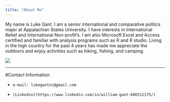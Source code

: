 ```yaml
---
title: "About Me"
---
```


My name is Luke Gant. I am a senior international and comparative politics major at Appalachian States University. I have interests in International Relief and International Non-profit's. I am also Microsoft Excel and Access certified and familiar with analysis programs such as R and R studio. Living in the high country for the past 4 years has made me appreciate the outdoors and enjoy activities such as hiking, fishing, and camping.


![](Campus.jpg)

***

#Contact Information

-     e-mail: lukegantnc@gmail.com

-     [Linkedin](https://www.linkedin.com/in/william-gant-686512175/)
